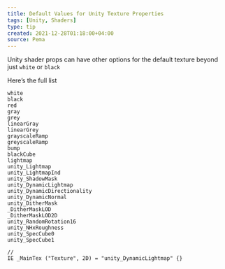 ```yaml
---
title: Default Values for Unity Texture Properties
tags: [Unity, Shaders]
type: tip
created: 2021-12-28T01:18:00+04:00
source: Pema
---
```


Unity shader props can have other options for the default texture beyond just `white` or `black`

Here’s the full list

```hlsl
white
black
red
gray
grey
linearGray
linearGrey
grayscaleRamp
greyscaleRamp
bump
blackCube
lightmap
unity_Lightmap
unity_LightmapInd
unity_ShadowMask
unity_DynamicLightmap
unity_DynamicDirectionality
unity_DynamicNormal
unity_DitherMask
_DitherMaskLOD
_DitherMaskLOD2D
unity_RandomRotation16
unity_NHxRoughness
unity_SpecCube0
unity_SpecCube1

//
IE _MainTex ("Texture", 2D) = "unity_DynamicLightmap" {}
```